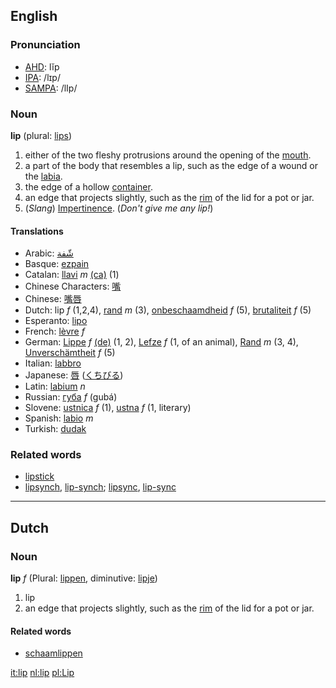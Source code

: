 ==English==
===Pronunciation===
*[[w:AHD|AHD]]: lĭp
*[[w:IPA|IPA]]: /lɪp/
*[[w:SAMPA|SAMPA]]: /lIp/

===Noun===
'''lip''' (plural: [[lips]])

# either of the two fleshy protrusions around the opening of the [[mouth]].
# a part of the body that resembles a lip, such as the edge of a wound or the [[labia]].
# the edge of a hollow [[container]].
# an edge that projects slightly, such as the [[rim]] of the lid for a pot or jar.
# (''Slang'') [[Impertinence]].  (''Don't give me any lip!'')

====Translations====
*Arabic: [[شّفة]]
*Basque: [[ezpain]]
*Catalan: [[llavi]] ''m'' [[:ca:llavi|(ca)]] (1)
*Chinese Characters: [[嘴]]
*Chinese: [[嘴唇]]
*Dutch: lip ''f'' (1,2,4), [[rand]] ''m'' (3), [[onbeschaamdheid]] ''f'' (5), [[brutaliteit]] ''f'' (5)
*Esperanto: [[lipo]]
*French: [[lèvre]] ''f''
*German: [[Lippe]] ''f'' [[:de:Lippe|(de)]] (1, 2), [[Lefze]] ''f'' (1, of an animal), [[Rand]] ''m'' (3, 4), [[Unverschämtheit]] ''f'' (5)
*Italian: [[labbro]]
*Japanese: [[唇]] ([[くちびる]])
*Latin: [[labium]] ''n''
*Russian: [[губа]] ''f'' (gubá)
*Slovene: [[ustnica]] ''f'' (1), [[ustna]] ''f'' (1, literary)
*Spanish: [[labio]] ''m''
*Turkish: [[dudak]]

===Related words===
*[[lipstick]]
*[[lipsynch]], [[lip-synch]]; [[lipsync]], [[lip-sync]]

----
==Dutch==
===Noun===
'''lip''' ''f'' (Plural: [[lippen]], diminutive: [[lipje]])

#lip
# an edge that projects slightly, such as the [[rim]] of the lid for a pot or jar.

====Related words====
*[[schaamlippen]]

[[it:lip]]
[[nl:lip]]
[[pl:Lip]]